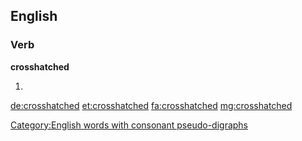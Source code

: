 ==English==

===Verb===
'''crosshatched'''

# {{en-past of|crosshatch}}
[[Category:English words with consonant pseudo-digraphs]]

[[de:crosshatched]]
[[et:crosshatched]]
[[fa:crosshatched]]
[[mg:crosshatched]]
